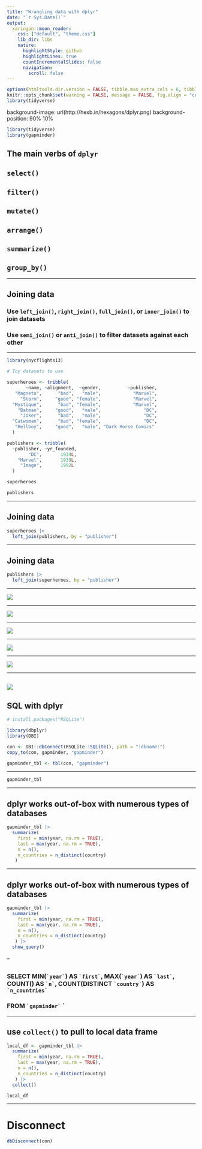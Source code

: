 ```yaml
---
title: "Wrangling data with dplyr"
date: "`r Sys.Date()`"
output:
  xaringan::moon_reader:
    css: ["default", "theme.css"]
    lib_dir: libs
    nature:
      highlightStyle: github
      highlightLines: true
      countIncrementalSlides: false
      navigation:
        scroll: false 
---
```


```r
options(htmltools.dir.version = FALSE, tibble.max_extra_cols = 6, tibble.width = 60)
knitr::opts_chunk$set(warning = FALSE, message = FALSE, fig.align = "center", dpi = 320)
library(tidyverse)
```

background-image: url(http://hexb.in/hexagons/dplyr.png)
background-position: 90% 10%

```r
library(tidyverse)
library(gapminder)
```

## The main verbs of `dplyr`

## `select()`

## `filter()`

## `mutate()`

## `arrange()`

## `summarize()`

## `group_by()`

---

## Joining data

### Use `left_join()`, `right_join()`, `full_join()`, or `inner_join()` to join datasets
### Use `semi_join()` or `anti_join()` to filter datasets against each other

---

```r
library(nycflights13)

# Toy datasets to use

superheroes <- tribble(
       ~name, ~alignment,  ~gender,          ~publisher,
   "Magneto",      "bad",   "male",            "Marvel",
     "Storm",     "good", "female",            "Marvel",
  "Mystique",      "bad", "female",            "Marvel",
    "Batman",     "good",   "male",                "DC",
     "Joker",      "bad",   "male",                "DC",
  "Catwoman",      "bad", "female",                "DC",
   "Hellboy",     "good",   "male", "Dark Horse Comics"
  )

publishers <- tribble(
  ~publisher, ~yr_founded,
        "DC",       1934L,
    "Marvel",       1939L,
     "Image",       1992L
  )

```


```r
superheroes
```

```r
publishers
```

---

## Joining data

```r
superheroes |> 
  left_join(publishers, by = "publisher")
```

---

## Joining data

```r
publishers |> 
  left_join(superheroes, by = "publisher")
```

---

![](https://raw.githubusercontent.com/gadenbuie/tidyexplain/master/images/left-join.gif)

---

![](https://raw.githubusercontent.com/gadenbuie/tidyexplain/master/images/right-join.gif)

---

![](https://raw.githubusercontent.com/gadenbuie/tidyexplain/master/images/full-join.gif)

---

![](https://raw.githubusercontent.com/gadenbuie/tidyexplain/master/images/inner-join.gif)

---

![](https://raw.githubusercontent.com/gadenbuie/tidyexplain/master/images/semi-join.gif)

---

![](https://raw.githubusercontent.com/gadenbuie/tidyexplain/master/images/anti-join.gif)
---

## SQL with dplyr

```r
# install.packages("RSQLite")

library(dbplyr)
library(DBI)

con <- DBI::dbConnect(RSQLite::SQLite(), path = ":dbname:")
copy_to(con, gapminder, "gapminder")

gapminder_tbl <- tbl(con, "gapminder")
```

---

```r
gapminder_tbl
```

---

## dplyr works out-of-box with numerous types of databases

```r
gapminder_tbl |>
  summarize(
    first = min(year, na.rm = TRUE), 
    last = max(year, na.rm = TRUE), 
    n = n(), 
    n_countries = n_distinct(country)
   )
```

---

## dplyr works out-of-box with numerous types of databases

```r
gapminder_tbl |>
  summarize(
    first = min(year, na.rm = TRUE), 
    last = max(year, na.rm = TRUE), 
    n = n(), 
    n_countries = n_distinct(country)
   ) |> 
  show_query()
```

--

## <SQL>
### SELECT MIN(`` `year` ``) AS `` `first` ``, MAX(`` `year` ``) AS `` `last` ``, COUNT() AS `` `n` ``, COUNT(DISTINCT `` `country` ``) AS `` `n_countries` ``
### FROM `` `gapminder` `` `

---

## use `collect()` to pull to local data frame

```r
local_df <- gapminder_tbl |>
  summarize(
    first = min(year, na.rm = TRUE), 
    last = max(year, na.rm = TRUE), 
    n = n(), 
    n_countries = n_distinct(country)
   ) |> 
  collect()

local_df
```

---

# Disconnect

```r
dbDisconnect(con)
```

